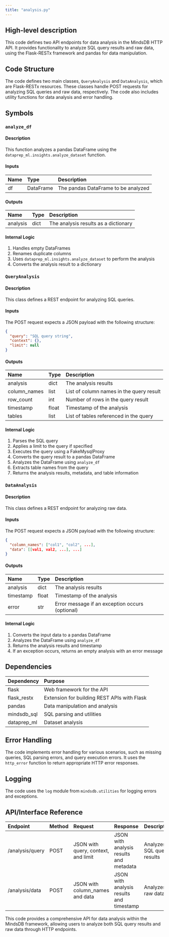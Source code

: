 ```yaml
---
title: "analysis.py"
---
```


## High-level description
This code defines two API endpoints for data analysis in the MindsDB HTTP API. It provides functionality to analyze SQL query results and raw data, using the Flask-RESTx framework and pandas for data manipulation.

## Code Structure
The code defines two main classes, `QueryAnalysis` and `DataAnalysis`, which are Flask-RESTx resources. These classes handle POST requests for analyzing SQL queries and raw data, respectively. The code also includes utility functions for data analysis and error handling.

## Symbols

### `analyze_df`
#### Description
This function analyzes a pandas DataFrame using the `dataprep_ml.insights.analyze_dataset` function.

#### Inputs
| Name | Type | Description |
|:-----|:-----|:------------|
| df | DataFrame | The pandas DataFrame to be analyzed |

#### Outputs
| Name | Type | Description |
|:-----|:-----|:------------|
| analysis | dict | The analysis results as a dictionary |

#### Internal Logic
1. Handles empty DataFrames
2. Renames duplicate columns
3. Uses `dataprep_ml.insights.analyze_dataset` to perform the analysis
4. Converts the analysis result to a dictionary

### `QueryAnalysis`
#### Description
This class defines a REST endpoint for analyzing SQL queries.

#### Inputs
The POST request expects a JSON payload with the following structure:
```json
{
  "query": "SQL query string",
  "context": {},
  "limit": null
}
```

#### Outputs
| Name | Type | Description |
|:-----|:-----|:------------|
| analysis | dict | The analysis results |
| column_names | list | List of column names in the query result |
| row_count | int | Number of rows in the query result |
| timestamp | float | Timestamp of the analysis |
| tables | list | List of tables referenced in the query |

#### Internal Logic
1. Parses the SQL query
2. Applies a limit to the query if specified
3. Executes the query using a FakeMysqlProxy
4. Converts the query result to a pandas DataFrame
5. Analyzes the DataFrame using `analyze_df`
6. Extracts table names from the query
7. Returns the analysis results, metadata, and table information

### `DataAnalysis`
#### Description
This class defines a REST endpoint for analyzing raw data.

#### Inputs
The POST request expects a JSON payload with the following structure:
```json
{
  "column_names": ["col1", "col2", ...],
  "data": [[val1, val2, ...], ...]
}
```

#### Outputs
| Name | Type | Description |
|:-----|:-----|:------------|
| analysis | dict | The analysis results |
| timestamp | float | Timestamp of the analysis |
| error | str | Error message if an exception occurs (optional) |

#### Internal Logic
1. Converts the input data to a pandas DataFrame
2. Analyzes the DataFrame using `analyze_df`
3. Returns the analysis results and timestamp
4. If an exception occurs, returns an empty analysis with an error message

## Dependencies
| Dependency | Purpose |
|:-----------|:--------|
| flask | Web framework for the API |
| flask_restx | Extension for building REST APIs with Flask |
| pandas | Data manipulation and analysis |
| mindsdb_sql | SQL parsing and utilities |
| dataprep_ml | Dataset analysis |

## Error Handling
The code implements error handling for various scenarios, such as missing queries, SQL parsing errors, and query execution errors. It uses the `http_error` function to return appropriate HTTP error responses.

## Logging
The code uses the `log` module from `mindsdb.utilities` for logging errors and exceptions.

## API/Interface Reference
| Endpoint | Method | Request | Response | Description |
|:---------|:-------|:--------|:---------|:------------|
| /analysis/query | POST | JSON with query, context, and limit | JSON with analysis results and metadata | Analyzes SQL query results |
| /analysis/data | POST | JSON with column_names and data | JSON with analysis results and timestamp | Analyzes raw data |

This code provides a comprehensive API for data analysis within the MindsDB framework, allowing users to analyze both SQL query results and raw data through HTTP endpoints.